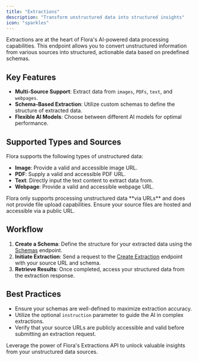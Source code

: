 ```yaml
---
title: "Extractions"
description: "Transform unstructured data into structured insights"
icon: "sparkles"
---
```


Extractions are at the heart of Flora's AI-powered data processing capabilities. This endpoint allows you to convert unstructured information from various sources into structured, actionable data based on predefined schemas.

## Key Features

- **Multi-Source Support**: Extract data from `images`, `PDFs`, `text`, and `webpages`.
- **Schema-Based Extraction**: Utilize custom schemas to define the structure of extracted data.
- **Flexible AI Models**: Choose between different AI models for optimal performance.

## Supported Types and Sources

Flora supports the following types of unstructured data:

- **Image**: Provide a valid and accessible image URL.
- **PDF**: Supply a valid and accessible PDF URL.
- **Text**: Directly input the text content to extract data from.
- **Webpage**: Provide a valid and accessible webpage URL.

<Note>
  Flora only supports processing unstructured data **via URLs** and does not
  provide file upload capabilities. Ensure your source files are hosted and
  accessible via a public URL.
</Note>

## Workflow

1. **Create a Schema**: Define the structure for your extracted data using the [Schemas](/api-reference/endpoint/create-schema) endpoint.
2. **Initiate Extraction**: Send a request to the [Create Extraction](/api-reference/endpoint/create-extraction) endpoint with your source URL and schema.
3. **Retrieve Results**: Once completed, access your structured data from the extraction response.

## Best Practices

- Ensure your schemas are well-defined to maximize extraction accuracy.
- Utilize the optional `instruction` parameter to guide the AI in complex extractions.
- Verify that your source URLs are publicly accessible and valid before submitting an extraction request.

Leverage the power of Flora's Extractions API to unlock valuable insights from your unstructured data sources.
